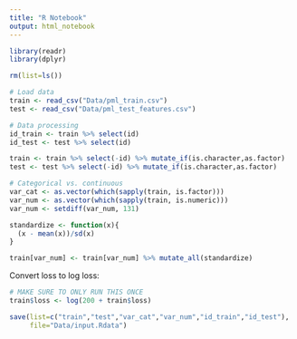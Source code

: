 ```yaml
---
title: "R Notebook"
output: html_notebook
---
```


```r
library(readr)
library(dplyr)
```

```r
rm(list=ls())

# Load data
train <- read_csv("Data/pml_train.csv")
test <- read_csv("Data/pml_test_features.csv")

# Data processing
id_train <- train %>% select(id)
id_test <- test %>% select(id)

train <- train %>% select(-id) %>% mutate_if(is.character,as.factor)
test <- test %>% select(-id) %>% mutate_if(is.character,as.factor)

# Categorical vs. continuous
var_cat <- as.vector(which(sapply(train, is.factor)))
var_num <- as.vector(which(sapply(train, is.numeric)))
var_num <- setdiff(var_num, 131)
```


```r
standardize <- function(x){
  (x - mean(x))/sd(x)
}

train[var_num] <- train[var_num] %>% mutate_all(standardize)
```

Convert loss to log loss:

```r
# MAKE SURE TO ONLY RUN THIS ONCE
train$loss <- log(200 + train$loss)
```


```r
save(list=c("train","test","var_cat","var_num","id_train","id_test"),
     file="Data/input.Rdata")
```
